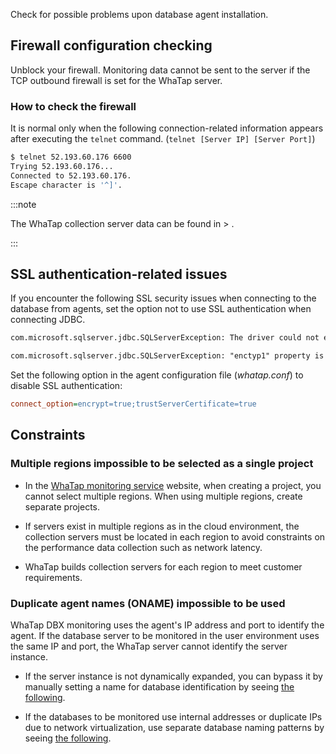 Check for possible problems upon database agent installation.

## Firewall configuration checking

Unblock your firewall. Monitoring data cannot be sent to the server if the TCP outbound firewall is set for the WhaTap server.

### How to check the firewall

It is normal only when the following connection-related information appears after executing the `telnet` command. (`telnet [Server IP] [Server Port]`)

```bash title='Example'
$ telnet 52.193.60.176 6600
Trying 52.193.60.176...
Connected to 52.193.60.176.
Escape character is '^]'.
```

:::note

The WhaTap collection server data can be found in <Cmdname sid="side_management" className="uitext" /> > <Cmdname sid="side_agentInstall" className="uitext" />.

:::

<InDoc product="mssql">

## SSL authentication-related issues

If you encounter the following SSL security issues when connecting to the database from agents, set the option not to use SSL authentication when connecting JDBC.

```txt
com.microsoft.sqlserver.jdbc.SQLServerException: The driver could not establish a secure connection to SQL Server by using Secure Sockets Layer (SSL) encryption.

com.microsoft.sqlserver.jdbc.SQLServerException: "enctyp1" property is set to "true" and "trustServerCertificate" property is set to "false" but the driver could not establish a secure connection to SQL Server by ising Secure Sockets Layer (SSL) encryption
```

Set the following option in the agent configuration file (_whatap.conf_) to disable SSL authentication:

```ini title="whatap.conf"
connect_option=encrypt=true;trustServerCertificate=true
```

</InDoc>

## Constraints

### Multiple regions impossible to be selected as a single project

- In the [WhaTap monitoring service](https://services.whatap.io) website, when creating a project, you cannot select multiple regions. When using multiple regions, create separate projects.

- If servers exist in multiple regions as in the cloud environment, the collection servers must be located in each region to avoid constraints on the performance data collection such as network latency.

- WhaTap builds collection servers for each region to meet customer requirements.

### Duplicate agent names (ONAME) impossible to be used

WhaTap DBX monitoring uses the agent's IP address and port to identify the agent. If the database server to be monitored in the user environment uses the same IP and port, the WhaTap server cannot identify the server instance.

- If the server instance is not dynamically expanded, you can bypass it by manually setting a name for database identification by seeing [the following](agent-manage#custom-server-name).

- If the databases to be monitored use internal addresses or duplicate IPs due to network virtualization, use separate database naming patterns by seeing [the following](agent-manage#custom-server-name).
